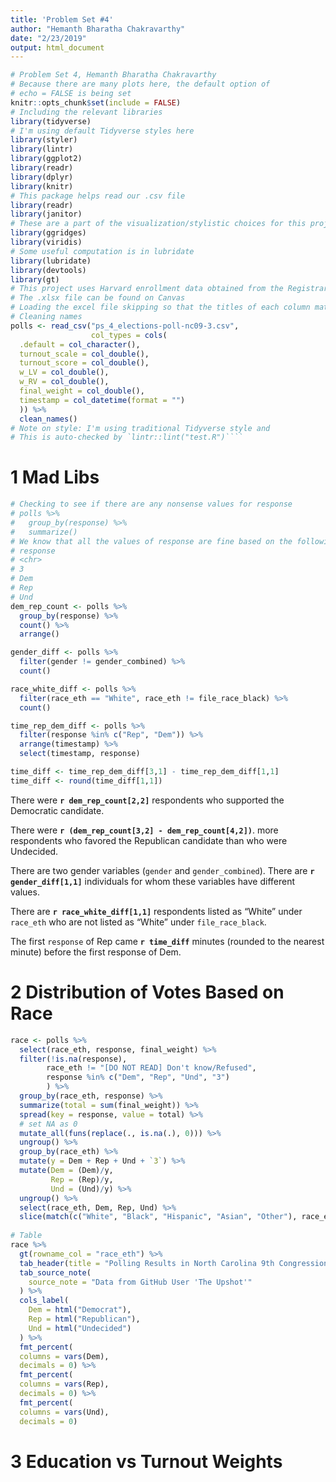 ```yaml
---
title: 'Problem Set #4'
author: "Hemanth Bharatha Chakravarthy"
date: "2/23/2019"
output: html_document
---
```


```r
# Problem Set 4, Hemanth Bharatha Chakravarthy
# Because there are many plots here, the default option of 
# echo = FALSE is being set
knitr::opts_chunk$set(include = FALSE)
# Including the relevant libraries
library(tidyverse)
# I'm using default Tidyverse styles here
library(styler)
library(lintr)
library(ggplot2)
library(readr)
library(dplyr)
library(knitr)
# This package helps read our .csv file
library(readr)
library(janitor)
# These are a part of the visualization/stylistic choices for this project
library(ggridges)
library(viridis)
# Some useful computation is in lubridate
library(lubridate)
library(devtools)
library(gt)
# This project uses Harvard enrollment data obtained from the Registrar of the FAS
# The .xlsx file can be found on Canvas
# Loading the excel file skipping so that the titles of each column match those in the R df
# Cleaning names
polls <- read_csv("ps_4_elections-poll-nc09-3.csv", 
                  col_types = cols(
  .default = col_character(),
  turnout_scale = col_double(),
  turnout_score = col_double(),
  w_LV = col_double(),
  w_RV = col_double(),
  final_weight = col_double(),
  timestamp = col_datetime(format = "")
  )) %>% 
  clean_names()
# Note on style: I'm using traditional Tidyverse style and 
# This is auto-checked by `lintr::lint("test.R")````
```

# 1 Mad Libs

```r
# Checking to see if there are any nonsense values for response
# polls %>% 
#   group_by(response) %>% 
#   summarize()
# We know that all the values of response are fine based on the following being the result
# response
# <chr>
# 3				
# Dem				
# Rep				
# Und
dem_rep_count <- polls %>% 
  group_by(response) %>% 
  count() %>% 
  arrange()

gender_diff <- polls %>% 
  filter(gender != gender_combined) %>% 
  count()

race_white_diff <- polls %>% 
  filter(race_eth == "White", race_eth != file_race_black) %>% 
  count()

time_rep_dem_diff <- polls %>% 
  filter(response %in% c("Rep", "Dem")) %>% 
  arrange(timestamp) %>% 
  select(timestamp, response) 

time_diff <- time_rep_dem_diff[3,1] - time_rep_dem_diff[1,1] 
time_diff <- round(time_diff[1,1])
```
There were **`r dem_rep_count[2,2]`** respondents who supported the Democratic candidate.

There were **`r (dem_rep_count[3,2] - dem_rep_count[4,2])`**. more respondents who favored the Republican candidate than who were Undecided.

There are two gender variables (`gender` and `gender_combined`). There are **`r gender_diff[1,1]`** individuals for whom these variables have different values.

There are **`r race_white_diff[1,1]`** respondents listed as “White” under `race_eth` who are not listed as “White” under `file_race_black`.

The first `response` of Rep came **`r time_diff`** minutes (rounded to the nearest minute) before the first response of Dem.

# 2 Distribution of Votes Based on Race
```r
race <- polls %>% 
  select(race_eth, response, final_weight) %>% 
  filter(!is.na(response), 
        race_eth != "[DO NOT READ] Don't know/Refused",
        response %in% c("Dem", "Rep", "Und", "3")
        ) %>%  
  group_by(race_eth, response) %>% 
  summarize(total = sum(final_weight)) %>%
  spread(key = response, value = total) %>%
  # set NA as 0
  mutate_all(funs(replace(., is.na(.), 0))) %>% 
  ungroup() %>% 
  group_by(race_eth) %>% 
  mutate(y = Dem + Rep + Und + `3`) %>% 
  mutate(Dem = (Dem)/y,
         Rep = (Rep)/y,
         Und = (Und)/y) %>% 
  ungroup() %>% 
  select(race_eth, Dem, Rep, Und) %>% 
  slice(match(c("White", "Black", "Hispanic", "Asian", "Other"), race_eth))
  
# Table
race %>%
  gt(rowname_col = "race_eth") %>%
  tab_header(title = "Polling Results in North Carolina 9th Congressional District") %>%
  tab_source_note(
    source_note = "Data from GitHub User 'The Upshot'"
  ) %>% 
  cols_label(
    Dem = html("Democrat"),
    Rep = html("Republican"),
    Und = html("Undecided")
  ) %>%
  fmt_percent(
  columns = vars(Dem),
  decimals = 0) %>%
  fmt_percent(
  columns = vars(Rep),
  decimals = 0) %>%
  fmt_percent(
  columns = vars(Und),
  decimals = 0)
```
# 3 Education vs Turnout Weights 
```r

```


